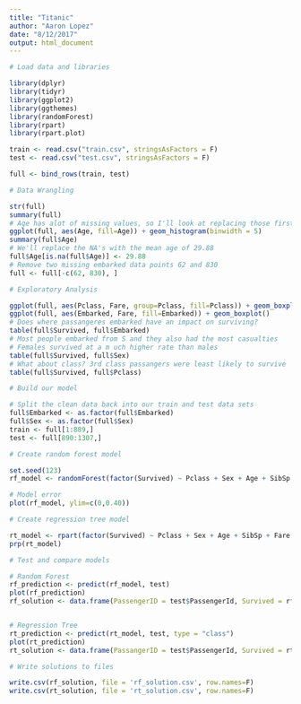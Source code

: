 ```yaml
---
title: "Titanic"
author: "Aaron Lopez"
date: "8/12/2017"
output: html_document
---
```


```r
# Load data and libraries

library(dplyr)
library(tidyr)
library(ggplot2)
library(ggthemes)
library(randomForest)
library(rpart)
library(rpart.plot)

train <- read.csv("train.csv", stringsAsFactors = F)
test <- read.csv("test.csv", stringsAsFactors = F)

full <- bind_rows(train, test)

# Data Wrangling

str(full)
summary(full)
# Age has alot of missing values, so I'll look at replacing those first
ggplot(full, aes(Age, fill=Age)) + geom_histogram(binwidth = 5)
summary(full$Age)
# We'll replace the NA's with the mean age of 29.88
full$Age[is.na(full$Age)] <- 29.88
# Remove two missing embarked data points 62 and 830
full <- full[-c(62, 830), ]

# Exploratory Analysis

ggplot(full, aes(Pclass, Fare, group=Pclass, fill=Pclass)) + geom_boxplot()
ggplot(full, aes(Embarked, Fare, fill=Embarked)) + geom_boxplot()
# Does where passangeres embarked have an impact on surviving?
table(full$Survived, full$Embarked)
# Most people embarked from S and they also had the most casualties
# Females survived at a m uch higher rate than males
table(full$Survived, full$Sex)
# What about class? 3rd class passangers were least likely to survive
table(full$Survived, full$Pclass)

# Build our model

# Split the clean data back into our train and test data sets
full$Embarked <- as.factor(full$Embarked)
full$Sex <- as.factor(full$Sex)
train <- full[1:889,]
test <- full[890:1307,]

# Create random forest model

set.seed(123)
rf_model <- randomForest(factor(Survived) ~ Pclass + Sex + Age + SibSp + Fare + Embarked, data=train)

# Model error
plot(rf_model, ylim=c(0,0.40))

# Create regression tree model

rt_model <- rpart(factor(Survived) ~ Pclass + Sex + Age + SibSp + Fare + Embarked, data=train)
prp(rt_model)

# Test and compare models

# Random Forest
rf_prediction <- predict(rf_model, test)
plot(rf_prediction)
rf_solution <- data.frame(PassengerID = test$PassengerId, Survived = rf_prediction, row.names = T)


# Regression Tree
rt_prediction <- predict(rt_model, test, type = "class")
plot(rt_prediction)
rt_solution <- data.frame(PassangerID = test$PassengerId, Survived = rt_prediction, row.names = T)

# Write solutions to files

write.csv(rf_solution, file = 'rf_solution.csv', row.names=F)
write.csv(rt_solution, file = 'rt_solution.csv', row.names=F)


```


